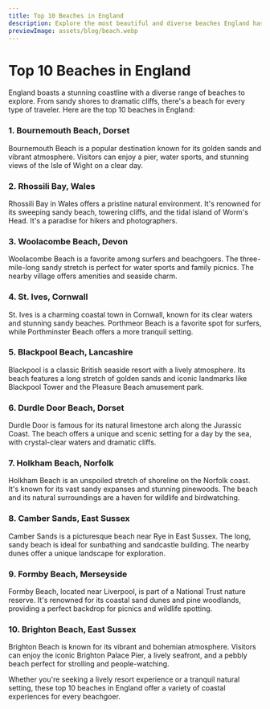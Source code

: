```yaml
---
title: Top 10 Beaches in England
description: Explore the most beautiful and diverse beaches England has to offer, from sandy shores to dramatic cliffs.
previewImage: assets/blog/beach.webp
---
```


# Top 10 Beaches in England

England boasts a stunning coastline with a diverse range of beaches to explore. From sandy shores to dramatic cliffs, there's a beach for every type of traveler. Here are the top 10 beaches in England:

<ArticleHero src="assets/blog/beach.webp" alt="Best Beaches in uk"/>


### 1. Bournemouth Beach, Dorset
<ArticleHero src="assets/blog/bournemouth.webp" alt="bournemouth" load="lazy"/>
Bournemouth Beach is a popular destination known for its golden sands and vibrant atmosphere. Visitors can enjoy a pier, water sports, and stunning views of the Isle of Wight on a clear day.

### 2. Rhossili Bay, Wales
<ArticleHero src="assets/blog/rhossili.webp" alt="Rhossili Bay, Wales" load="lazy"/>
Rhossili Bay in Wales offers a pristine natural environment. It's renowned for its sweeping sandy beach, towering cliffs, and the tidal island of Worm's Head. It's a paradise for hikers and photographers.

### 3. Woolacombe Beach, Devon
<ArticleHero src="assets/blog/woolacombe.webp" alt=" Woolacombe Beach, Devon" load="lazy"/>

Woolacombe Beach is a favorite among surfers and beachgoers. The three-mile-long sandy stretch is perfect for water sports and family picnics. The nearby village offers amenities and seaside charm.

### 4. St. Ives, Cornwall
<ArticleHero src="assets/blog/ives.webp" alt=" St. Ives, Cornwall" load="lazy"/>

St. Ives is a charming coastal town in Cornwall, known for its clear waters and stunning sandy beaches. Porthmeor Beach is a favorite spot for surfers, while Porthminster Beach offers a more tranquil setting.

### 5. Blackpool Beach, Lancashire
<ArticleHero src="assets/blog/blackpool.webp" alt="Blackpool Beach, Lancashire" load="lazy"/>

Blackpool is a classic British seaside resort with a lively atmosphere. Its beach features a long stretch of golden sands and iconic landmarks like Blackpool Tower and the Pleasure Beach amusement park.

### 6. Durdle Door Beach, Dorset
<ArticleHero src="assets/blog/durdle.webp" alt="Durdle Door Beach, Dorset" load="lazy"/>

Durdle Door is famous for its natural limestone arch along the Jurassic Coast. The beach offers a unique and scenic setting for a day by the sea, with crystal-clear waters and dramatic cliffs.

### 7. Holkham Beach, Norfolk
<ArticleHero src="assets/blog/holkham.webp" alt="Holkham Beach, Norfolk" load="lazy"/>
Holkham Beach is an unspoiled stretch of shoreline on the Norfolk coast. It's known for its vast sandy expanses and stunning pinewoods. The beach and its natural surroundings are a haven for wildlife and birdwatching.

### 8. Camber Sands, East Sussex
<ArticleHero src="assets/blog/camber.webp" alt="Camber Sands" load="lazy"/>
Camber Sands is a picturesque beach near Rye in East Sussex. The long, sandy beach is ideal for sunbathing and sandcastle building. The nearby dunes offer a unique landscape for exploration.

### 9. Formby Beach, Merseyside
<ArticleHero src="assets/blog/formy.webp" alt="Formy beach" load="lazy"/>
Formby Beach, located near Liverpool, is part of a National Trust nature reserve. It's renowned for its coastal sand dunes and pine woodlands, providing a perfect backdrop for picnics and wildlife spotting.

### 10. Brighton Beach, East Sussex
<ArticleHero src="assets/blog/brighton.webp" alt="Brighton Beach, East Sussex" load="lazy"/>
Brighton Beach is known for its vibrant and bohemian atmosphere. Visitors can enjoy the iconic Brighton Palace Pier, a lively seafront, and a pebbly beach perfect for strolling and people-watching.

Whether you're seeking a lively resort experience or a tranquil natural setting, these top 10 beaches in England offer a variety of coastal experiences for every beachgoer.
```
